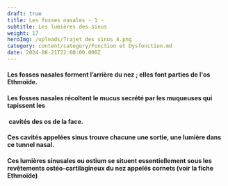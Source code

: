 ```yaml
---
draft: true
title: Les fosses nasales - 1 -
subtitle: Les lumières des sinus
weight: 17
heroImg: /uploads/Trajet des sinus 4.png
category: content/category/Fonction et Dysfonction.md
date: 2024-08-21T22:00:00.000Z
---
```


#### Les fosses nasales forment l’arrière du nez ; elles font parties de l'os Ethmoïde.

<ImagesHeight src="/uploads/Tunnel nasal 4.png" title="Tunnel aérien" height={360} />

#### Les fosses nasales récoltent le mucus secrété par les muqueuses qui tapissent les

####  cavités des os de la face.

#### Ces cavités appelées sinus trouve chacune une sortie, une lumière dans ce tunnel nasal.

#### Ces lumières sinusales ou ostium se situent essentiellement sous les revêtements ostéo-cartilagineux du nez appelés cornets (voir la fiche Ethmoïde)
